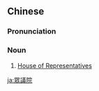 {{also|衆議院|众议院}}
==Chinese==
{{zh-forms|s=众议院|type=21}}

===Pronunciation===
{{zh-pron
|m=zhòngyìyuàn
|c=zung3 ji5 jyun6-2
|mn=qz,tw,xm,zz:chiòng-gī-īⁿ
|cat=n
}}

===Noun===
{{zh-noun}}

# [[House of Representatives]]

[[ja:眾議院]]